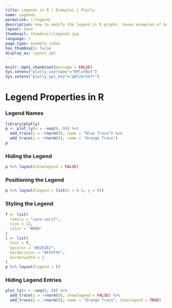 ```yaml
---
title: Legends in R | Examples | Plotly
name: Legends
permalink: r/legend/
description: How to modify the legend in R graphs. Seven examples of how to move, color, and hide the legend.
layout: base
thumbnail: thumbnail/legends.jpg
language: r
page_type: example_index
has_thumbnail: false
display_as: layout_opt
---
```


```r
knitr::opts_chunk$set(message = FALSE)
Sys.setenv("plotly_username"="RPlotBot")
Sys.setenv("plotly_api_key"="q0lz6r5efr")
```
# Legend Properties in R

### Legend Names
```r
library(plotly)
p <- plot_ly(x = ~seq(0, 8)) %>%
  add_trace(y = ~rnorm(8), name = "Blue Trace") %>%
  add_trace(y = ~rnorm(8), name = "Orange Trace")
p
```

### Hiding the Legend
```r
p %>% layout(showlegend = FALSE)
```

### Positioning the Legend
```r
p %>% layout(legend = list(x = 0.5, y = 0))
```

### Styling the Legend
```r
f <- list(
  family = "sans-serif",
  size = 12,
  color = "#000"
)
l <- list(
  font = f,
  bgcolor = "#E2E2E2",
  bordercolor = "#FFFFFF",
  borderwidth = 2
)
p %>% layout(legend = l)
```

### Hiding Legend Entries
```r
plot_ly(x = ~seq(0, 8)) %>%
  add_trace(y = ~rnorm(8), showlegend = FALSE) %>%
  add_trace(y = ~rnorm(8), name = "Orange Trace", showlegend = TRUE)
```
